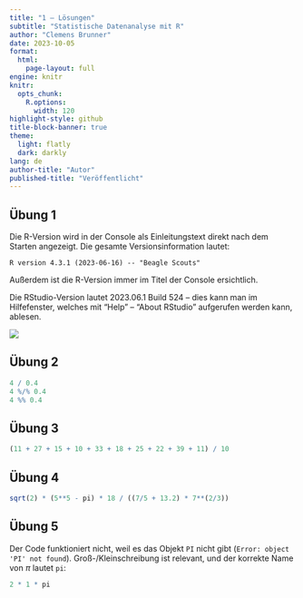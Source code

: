 ```yaml
---
title: "1 – Lösungen"
subtitle: "Statistische Datenanalyse mit R"
author: "Clemens Brunner"
date: 2023-10-05
format:
  html:
    page-layout: full
engine: knitr
knitr:
  opts_chunk: 
    R.options:
      width: 120
highlight-style: github
title-block-banner: true
theme:
  light: flatly
  dark: darkly
lang: de
author-title: "Autor"
published-title: "Veröffentlicht"
---
```


## Übung 1

Die R-Version wird in der Console als Einleitungstext direkt nach dem Starten angezeigt. Die gesamte Versionsinformation lautet:

```
R version 4.3.1 (2023-06-16) -- "Beagle Scouts"
```

Außerdem ist die R-Version immer im Titel der Console ersichtlich.

Die RStudio-Version lautet 2023.06.1 Build 524 – dies kann man im Hilfefenster, welches mit "Help" – "About RStudio" aufgerufen werden kann, ablesen.

![](r_versions.png)


## Übung 2

```r
4 / 0.4
4 %/% 0.4
4 %% 0.4
```


## Übung 3

```r
(11 + 27 + 15 + 10 + 33 + 18 + 25 + 22 + 39 + 11) / 10
```


## Übung 4

```r
sqrt(2) * (5**5 - pi) * 18 / ((7/5 + 13.2) * 7**(2/3))
```


## Übung 5

Der Code funktioniert nicht, weil es das Objekt `PI` nicht gibt (`Error: object 'PI' not found`). Groß-/Kleinschreibung ist relevant, und der korrekte Name von $\pi$ lautet `pi`:

```r
2 * 1 * pi
```
